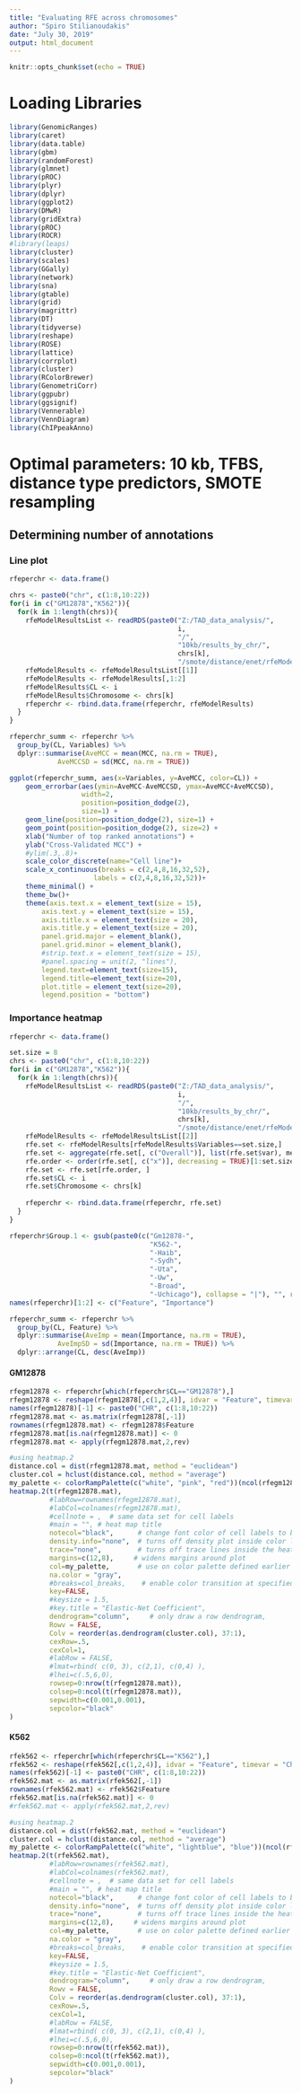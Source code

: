 ```yaml
---
title: "Evaluating RFE across chromosomes"
author: "Spiro Stilianoudakis"
date: "July 30, 2019"
output: html_document
---
```


```r
knitr::opts_chunk$set(echo = TRUE)
```

# Loading Libraries

```r
library(GenomicRanges)
library(caret)
library(data.table)
library(gbm)
library(randomForest)
library(glmnet)
library(pROC)
library(plyr)
library(dplyr)
library(ggplot2)
library(DMwR)
library(gridExtra)
library(pROC)
library(ROCR)
#library(leaps)
library(cluster)
library(scales)
library(GGally)
library(network)
library(sna)
library(gtable)
library(grid)
library(magrittr) 
library(DT)
library(tidyverse)
library(reshape)
library(ROSE)
library(lattice)
library(corrplot)
library(cluster)
library(RColorBrewer)
library(GenometriCorr)
library(ggpubr)
library(ggsignif)
library(Vennerable)
library(VennDiagram)
library(ChIPpeakAnno)
```

# Optimal parameters: 10 kb, TFBS, distance type predictors, SMOTE resampling

## Determining number of annotations

### Line plot

```r

rfeperchr <- data.frame()

chrs <- paste0("chr", c(1:8,10:22))
for(i in c("GM12878","K562")){
  for(k in 1:length(chrs)){
    rfeModelResultsList <- readRDS(paste0("Z:/TAD_data_analysis/",
                                          i,
                                          "/",
                                          "10kb/results_by_chr/",
                                          chrs[k],
                                          "/smote/distance/enet/rfeModelResultsList.rds"))
    rfeModelResults <- rfeModelResultsList[[1]]
    rfeModelResults <- rfeModelResults[,1:2]
    rfeModelResults$CL <- i
    rfeModelResults$Chromosome <- chrs[k]
    rfeperchr <- rbind.data.frame(rfeperchr, rfeModelResults)
  }
}

rfeperchr_summ <- rfeperchr %>%
  group_by(CL, Variables) %>%
  dplyr::summarise(AveMCC = mean(MCC, na.rm = TRUE),
            AveMCCSD = sd(MCC, na.rm = TRUE))

ggplot(rfeperchr_summ, aes(x=Variables, y=AveMCC, color=CL)) + 
    geom_errorbar(aes(ymin=AveMCC-AveMCCSD, ymax=AveMCC+AveMCCSD), 
                  width=2, 
                  position=position_dodge(2),
                  size=1) +
    geom_line(position=position_dodge(2), size=1) +
    geom_point(position=position_dodge(2), size=2) +
    xlab("Number of top ranked annotations") +
    ylab("Cross-Validated MCC") +
    #ylim(.3,.8)+
    scale_color_discrete(name="Cell line")+
    scale_x_continuous(breaks = c(2,4,8,16,32,52),
                     labels = c(2,4,8,16,32,52))+
    theme_minimal() +
    theme_bw()+
    theme(axis.text.x = element_text(size = 15),
        axis.text.y = element_text(size = 15),
        axis.title.x = element_text(size = 20),
        axis.title.y = element_text(size = 20),
        panel.grid.major = element_blank(),
        panel.grid.minor = element_blank(),
        #strip.text.x = element_text(size = 15),
        #panel.spacing = unit(2, "lines"),
        legend.text=element_text(size=15),
        legend.title=element_text(size=20),
        plot.title = element_text(size=20),
        legend.position = "bottom")
```

### Importance heatmap

```r
rfeperchr <- data.frame()

set.size = 8
chrs <- paste0("chr", c(1:8,10:22))
for(i in c("GM12878","K562")){
  for(k in 1:length(chrs)){
    rfeModelResultsList <- readRDS(paste0("Z:/TAD_data_analysis/",
                                          i,
                                          "/",
                                          "10kb/results_by_chr/",
                                          chrs[k],
                                          "/smote/distance/enet/rfeModelResultsList.rds"))
    rfeModelResults <- rfeModelResultsList[[2]]
    rfe.set <- rfeModelResults[rfeModelResults$Variables==set.size,]
    rfe.set <- aggregate(rfe.set[, c("Overall")], list(rfe.set$var), mean)
    rfe.order <- order(rfe.set[, c("x")], decreasing = TRUE)[1:set.size]
    rfe.set <- rfe.set[rfe.order, ]
    rfe.set$CL <- i
    rfe.set$Chromosome <- chrs[k]
    
    rfeperchr <- rbind.data.frame(rfeperchr, rfe.set)
  }
}

rfeperchr$Group.1 <- gsub(paste0(c("Gm12878-", 
                                   "K562-", 
                                   "-Haib", 
                                   "-Sydh",
                                   "-Uta",
                                   "-Uw",
                                   "-Broad",
                                   "-Uchicago"), collapse = "|"), "", rfeperchr$Group.1)
names(rfeperchr)[1:2] <- c("Feature", "Importance")

rfeperchr_summ <- rfeperchr %>%
  group_by(CL, Feature) %>%
  dplyr::summarise(AveImp = mean(Importance, na.rm = TRUE),
            AveImpSD = sd(Importance, na.rm = TRUE)) %>%
  dplyr::arrange(CL, desc(AveImp))

```


#### GM12878

```r

rfegm12878 <- rfeperchr[which(rfeperchr$CL=="GM12878"),]
rfegm12878 <- reshape(rfegm12878[,c(1,2,4)], idvar = "Feature", timevar = "Chromosome", direction = "wide")
names(rfegm12878)[-1] <- paste0("CHR", c(1:8,10:22)) 
rfegm12878.mat <- as.matrix(rfegm12878[,-1])
rownames(rfegm12878.mat) <- rfegm12878$Feature
rfegm12878.mat[is.na(rfegm12878.mat)] <- 0
rfegm12878.mat <- apply(rfegm12878.mat,2,rev)

#using heatmap.2
distance.col = dist(rfegm12878.mat, method = "euclidean")
cluster.col = hclust(distance.col, method = "average")
my_palette <- colorRampPalette(c("white", "pink", "red"))(ncol(rfegm12878.mat))
heatmap.2(t(rfegm12878.mat),
          #labRow=rownames(rfegm12878.mat),
          #labCol=colnames(rfegm12878.mat),
          #cellnote = ,  # same data set for cell labels
          #main = "", # heat map title
          notecol="black",      # change font color of cell labels to black
          density.info="none",  # turns off density plot inside color legend
          trace="none",         # turns off trace lines inside the heat map
          margins=c(12,8),     # widens margins around plot
          col=my_palette,       # use on color palette defined earlier
          na.color = "gray",
          #breaks=col_breaks,    # enable color transition at specified limits
          key=FALSE,
          #keysize = 1.5,
          #key.title = "Elastic-Net Coefficient",
          dendrogram="column",     # only draw a row dendrogram,
          Rowv = FALSE,
          Colv = reorder(as.dendrogram(cluster.col), 37:1),
          cexRow=.5,
          cexCol=1,
          #labRow = FALSE,
          #lmat=rbind( c(0, 3), c(2,1), c(0,4) ), 
          #lhei=c(.5,6,0),
          rowsep=0:nrow(t(rfegm12878.mat)),
          colsep=0:ncol(t(rfegm12878.mat)),
          sepwidth=c(0.001,0.001),
          sepcolor="black"
) 
```

#### K562

```r
rfek562 <- rfeperchr[which(rfeperchr$CL=="K562"),]
rfek562 <- reshape(rfek562[,c(1,2,4)], idvar = "Feature", timevar = "Chromosome", direction = "wide")
names(rfek562)[-1] <- paste0("CHR", c(1:8,10:22)) 
rfek562.mat <- as.matrix(rfek562[,-1])
rownames(rfek562.mat) <- rfek562$Feature
rfek562.mat[is.na(rfek562.mat)] <- 0
#rfek562.mat <- apply(rfek562.mat,2,rev)

#using heatmap.2
distance.col = dist(rfek562.mat, method = "euclidean")
cluster.col = hclust(distance.col, method = "average")
my_palette <- colorRampPalette(c("white", "lightblue", "blue"))(ncol(rfek562.mat))
heatmap.2(t(rfek562.mat),
          #labRow=rownames(rfek562.mat),
          #labCol=colnames(rfek562.mat),
          #cellnote = ,  # same data set for cell labels
          #main = "", # heat map title
          notecol="black",      # change font color of cell labels to black
          density.info="none",  # turns off density plot inside color legend
          trace="none",         # turns off trace lines inside the heat map
          margins=c(12,8),     # widens margins around plot
          col=my_palette,       # use on color palette defined earlier
          na.color = "gray",
          #breaks=col_breaks,    # enable color transition at specified limits
          key=FALSE,
          #keysize = 1.5,
          #key.title = "Elastic-Net Coefficient",
          dendrogram="column",     # only draw a row dendrogram,
          Rowv = FALSE,
          Colv = reorder(as.dendrogram(cluster.col), 37:1),
          cexRow=.5,
          cexCol=1,
          #labRow = FALSE,
          #lmat=rbind( c(0, 3), c(2,1), c(0,4) ), 
          #lhei=c(.5,6,0),
          rowsep=0:nrow(t(rfek562.mat)),
          colsep=0:ncol(t(rfek562.mat)),
          sepwidth=c(0.001,0.001),
          sepcolor="black"
) 
```

